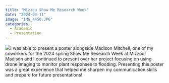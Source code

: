 ```yaml
---
title: "Mizzou Show Me Research Week"
date: "2024-04-11"
image: "IMG_4450.JPG"
categories:
  - Academic
  - Presentation
---
```


![](Poster.JPG)I was able to present a poster alongside Madison Mitchell, one of my coworkers for the 2024 spring Show Me Research Week at Mizzou! Madison and I continued to present over her project focusing on using drone imaging to monitor plant responses to flooding. Presenting this poster was a great experience that helped me sharpen my communication skills and prepare for future presentations!
